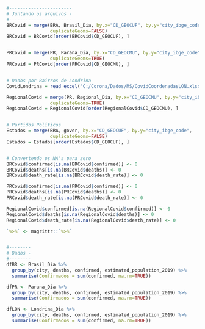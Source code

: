 ```r

#-----------------------
# Juntando os arquivos -
#-----------------------
BRCovid = merge(BRA, Brasil_Dia, by.x="CD_GEOCUF", by.y="city_ibge_code",
                duplicateGeoms=FALSE)
BRCovid = BRCovid[order(BRCovid$CD_GEOCUF), ]


PRCovid = merge(PR, Parana_Dia, by.x="CD_GEOCMU", by.y="city_ibge_code",
                duplicateGeoms=TRUE)
PRCovid = PRCovid[order(PRCovid$CD_GEOCMU), ]


# Dados por Bairros de Londrina
CovidLondrina = read_excel('C:/Corona/Dados/MS/CovidCoordenadasLON.xlsx')

RegionalCovid = merge(PR, Regional_Dia, by.x="CD_GEOCMU", by.y="city_ibge_code.x",
                duplicateGeoms=TRUE)
RegionalCovid = RegionalCovid[order(RegionalCovid$CD_GEOCMU), ]


# Partidos Políticos
Estados = merge(BRA, gover, by.x="CD_GEOCUF", by.y="city_ibge_code",
                duplicateGeoms=FALSE)
Estados = Estados[order(Estados$CD_GEOCUF), ]


# Convertendo os NA's para zero
BRCovid$confirmed[is.na(BRCovid$confirmed)] <- 0
BRCovid$deaths[is.na(BRCovid$deaths)] <- 0
BRCovid$death_rate[is.na(BRCovid$death_rate)] <- 0

PRCovid$confirmed[is.na(PRCovid$confirmed)] <- 0
PRCovid$deaths[is.na(PRCovid$deaths)] <- 0
PRCovid$death_rate[is.na(PRCovid$death_rate)] <- 0

RegionalCovid$confirmed[is.na(RegionalCovid$confirmed)] <- 0
RegionalCovid$deaths[is.na(RegionalCovid$deaths)] <- 0
RegionalCovid$death_rate[is.na(RegionalCovid$death_rate)] <- 0

`%>%` <- magrittr::`%>%`


#--------
# Dados -
#--------
dfBR <- Brasil_Dia %>%
  group_by(city, deaths, confirmed, estimated_population_2019) %>%
  summarise(Confirmados = sum(confirmed, na.rm=TRUE))

dfPR <- Parana_Dia %>%
  group_by(city, deaths, confirmed, estimated_population_2019) %>%
  summarise(Confirmados = sum(confirmed, na.rm=TRUE))

dfLON <- Londrina_Dia %>%
  group_by(city, deaths, confirmed, estimated_population_2019) %>%
  summarise(Confirmados = sum(confirmed, na.rm=TRUE))
```
